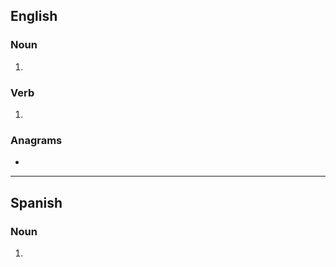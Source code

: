 ==English==

===Noun===
{{head|en|noun plural form}}

# {{plural of|caveat|lang=en}}

===Verb===
{{head|en|verb form}}

# {{en-third-person singular of|caveat}}

===Anagrams===
* {{anagrams|en|a=aacestv|vacates}}

----

==Spanish==

===Noun===
{{head|es|noun form|g=m-p}}

# {{plural of|caveat|lang=es}}